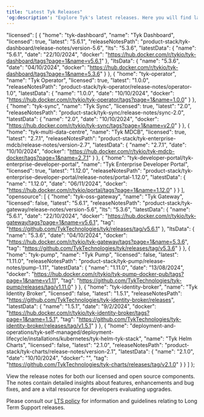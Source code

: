 ```yaml
---
title: "Latest Tyk Releases"
'og:description': "Explore Tyk's latest releases. Here you will find latest releases and access to docker images and release notes for all our platforms."
---
```


  "licensed": [
    {
      "home": "tyk-dashboard",
      "name": "Tyk Dashboard",
      "licensed": true,
      "latest": "5.6.1",
      "releaseNotesPath": "product-stack/tyk-dashboard/release-notes/version-5.6",
      "lts": "5.3.6",
      "latestData": {
        "name": "5.6.1",
        "date": "22/10/2024",
        "docker": "https://hub.docker.com/r/tykio/tyk-dashboard/tags?page=1&name=v5.6.1"
      },
      "ltsData": {
        "name": "5.3.6",
        "date": "04/10/2024",
        "docker": "https://hub.docker.com/r/tykio/tyk-dashboard/tags?page=1&name=5.3.6"
      }
    },
    {
      "home": "tyk-operator",
      "name": "Tyk Operator",
      "licensed": true,
      "latest": "1.0.0",
      "releaseNotesPath": "product-stack/tyk-operator/release-notes/operator-1.0",
      "latestData": {
        "name": "1.0.0",
        "date": "10/10/2024",
        "docker": "https://hub.docker.com/r/tykio/tyk-operator/tags?page=1&name=1.0.0"
      }
    },
    {
      "home": "tyk-sync",
      "name": "Tyk Sync",
      "licensed": true,
      "latest": "2.0",
      "releaseNotesPath": "product-stack/tyk-sync/release-notes/sync-2.0",
      "latestData": {
        "name": "2.0",
        "date": "10/10/2024",
        "docker": "https://hub.docker.com/r/tykio/tyk-sync/tags?page=1&name=v2.0"
      }
    },
    {
      "home": "tyk-multi-data-centre",
      "name": "Tyk MDCB",
      "licensed": true,
      "latest": "2.7.1",
      "releaseNotesPath": "product-stack/tyk-enterprise-mdcb/release-notes/version-2.7",
      "latestData": {
        "name": "2.7.1",
        "date": "10/10/2024",
        "docker": "https://hub.docker.com/r/tykio/tyk-mdcb-docker/tags?page=1&name=2.7.1"
      }
    },
    {
      "home": "tyk-developer-portal/tyk-enterprise-developer-portal",
      "name": "Tyk Enterprise Developer Portal",
      "licensed": true,
      "latest": "1.12.0",
      "releaseNotesPath": "product-stack/tyk-enterprise-developer-portal/release-notes/portal-1.12.0",
      "latestData": {
        "name": "1.12.0",
        "date": "06/11/2024",
        "docker": "https://hub.docker.com/r/tykio/portal/tags?page=1&name=1.12.0"
      }
    }
  ],
  "opensource": [
    {
      "home": "tyk-oss-gateway",
      "name": "Tyk Gateway",
      "licensed": false,
      "latest": "5.6.1",
      "releaseNotesPath": "product-stack/tyk-gateway/release-notes/version-5.6",
      "lts": "5.3.6",
      "latestData": {
        "name": "5.6.1",
        "date": "22/10/2024",
        "docker": "https://hub.docker.com/r/tykio/tyk-gateway/tags?page=1&name=v5.6.1",
        "tag": "https://github.com/TykTechnologies/tyk/releases/tag/v5.6.1"
      },
      "ltsData": {
        "name": "5.3.6",
        "date": "04/10/2024",
        "docker": "https://hub.docker.com/r/tykio/tyk-gateway/tags?page=1&name=5.3.6",
        "tag": "https://github.com/TykTechnologies/tyk/releases/tag/v5.3.6"
      }
    },
    {
      "home": "tyk-pump",
      "name": "Tyk Pump",
      "licensed": false,
      "latest": "1.11.0",
      "releaseNotesPath": "product-stack/tyk-pump/release-notes/pump-1.11",
      "latestData": {
        "name": "1.11.0",
        "date": "13/08/2024",
        "docker": "https://hub.docker.com/r/tykio/tyk-pump-docker-pub/tags?page=1&name=v1.11",
        "tag": "https://github.com/TykTechnologies/tyk-pump/releases/tag/v1.11.0"
      }
    },
    {
      "home": "tyk-identity-broker",
      "name": "Tyk Identity Broker",
      "licensed": false,
      "latest": "1.5.1",
      "releaseNotesPath": "https://github.com/TykTechnologies/tyk-identity-broker/releases",
      "latestData": {
        "name": "1.5.1",
        "date": "9/2/2024",
        "docker": "https://hub.docker.com/r/tykio/tyk-identity-broker/tags?page=1&name=1.5.1",
        "tag": "https://github.com/TykTechnologies/tyk-identity-broker/releases/tag/v1.5.1"
      }
    },
    {
      "home": "deployment-and-operations/tyk-self-managed/deployment-lifecycle/installations/kubernetes/tyk-helm-tyk-stack",
      "name": "Tyk Helm Charts",
      "licensed": false,
      "latest": "2.1.0",
      "releaseNotesPath": "product-stack/tyk-charts/release-notes/version-2.1",
      "latestData": {
        "name": "2.1.0",
        "date": "10/10/2024",
        "docker": "",
        "tag": "https://github.com/TykTechnologies/tyk-charts/releases/tag/v2.1.0"
      }
    }
  ]
};


View the release notes for both our licensed and open source components. The notes contain detailed insights about features, enhancements and bug fixes, and are a vital resource for developers evaluating upgrades.

Please consult our [LTS policy](/developer-support/special-releases-and-features/long-term-support-releases) for information and guidelines relating to Long Term Support releases.

<ReleaseSummaryComponent releaseData={releaseData} />
